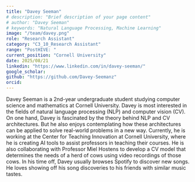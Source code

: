 ```yaml
---
title: "Davey Seeman"
# description: "Brief description of your page content"
# author: "Davey Seeman"
# keywords: "Natural Language Processing, Machine Learning"
image: "/team/davey.png"
role: "Research Assistant"
category: "C3_10_Research Assistant"
range: "PostHIVE: "
current_position: "Cornell University"
date: 2025/08/21
linkedin: "https://www.linkedin.com/in/davey-seeman/"
google_scholar: 
github: "https://github.com/Davey-Seemanz"
orcid: 
---
```

Davey Seeman is a 2nd-year undergraduate student studying computer science and mathematics at Cornell University. Davey is most interested in the fields of natural language processing (NLP) and computer vision (CV). On one hand, Davey is fascinated by the theory behind NLP and CV architectures. But he also enjoys contemplating how these architectures can be applied to solve real-world problems in a new way. Currently, he is working at the Center for Teaching Innovation at Cornell University, where he is creating AI tools to assist professors in teaching their courses. He is also collaborating with Professor Miel Hostens to develop a CV model that determines the needs of a herd of cows using video recordings of those cows. In his time off, Davey usually browses Spotify to discover new songs. He loves showing off his song discoveries to his friends with similar music tastes.